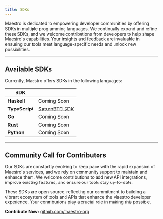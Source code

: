 ```yaml
---
title: SDKs
---
```


Maestro is dedicated to empowering developer communities by offering SDKs in multiple programming languages. We continually expand and refine these SDKs, and we welcome contributions from developers to help shape Maestro's capabilities. Your insights and feedback are invaluable in ensuring our tools meet language-specific needs and unlock new possibilities.

***

## Available SDKs

Currently, Maestro offers SDKs in the following languages:

| **SDK**        |                                                                                               |
| -------------- | --------------------------------------------------------------------------------------------- |
| **Haskell**    | Coming Soon                                                                                   |
| **TypeScript** | [SaturnBTC SDK](https://github.com/SaturnBTC/arch-typescript-sdk) |
| **Go**         | Coming  Soon                                                                                  |
| **Rust**       | Coming Soon                                                                                   |
| **Python**     | Coming Soon                                                                                   |

***

## Community Call for Contributors

Our SDKs are constantly evolving to keep pace with the rapid expansion of Maestro's services, and we rely on community support to maintain and enhance them. We welcome contributions to add new API integrations, improve existing features, and ensure our tools stay up-to-date.

These SDKs are open-source, reflecting our commitment to building a vibrant ecosystem of tools and APIs that enhance the Maestro developer experience. Your contributions play a crucial role in making this possible.

**Contribute Now:** [github.com/maestro-org](https://github.com/maestro-org)